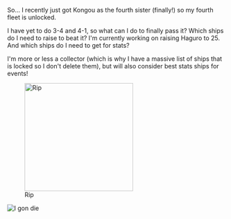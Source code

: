 So... I recently just got Kongou as the fourth sister (finally!) so my fourth fleet is unlocked.

I have yet to do 3-4 and 4-1, so what can I do to finally pass it? Which ships do I need to raise to beat it? I'm currently working on raising Haguro to 25. And which ships do I need to get for stats?

I'm more or less a collector (which is why I have a massive list of ships that is locked so I don't delete them), but will also consider best stats ships for events!

[[File:Metal-gear-solid-v-wallpaper-sketch-characters.jpg|thumb|250px|Rip]]



[[File:Gonna_die.png|thumb|left|I gon die]]<ac_metadata title="Just came back to playing KC! How&#039;s my fleet?"> </ac_metadata>